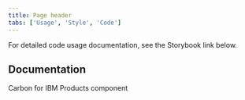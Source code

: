 ```yaml
---
title: Page header
tabs: ['Usage', 'Style', 'Code']
---
```


<PageDescription className="code-description">

For detailed code usage documentation, see the Storybook link below.

</PageDescription>

## Documentation

Carbon for IBM Products component

<Row className="resource-card-group">
  <Column colLg={4} colMd={4} noGutterSm>
    <ResourceCard
      subTitle="Page header - Storybook"
      href="https://carbon-for-ibm-products.netlify.app/?path=/story/ibm-products-components-page-header-pageheader--with-title"
      target="_blank"
      actionIcon="arrowRight"
    />
  </Column>
</Row>

